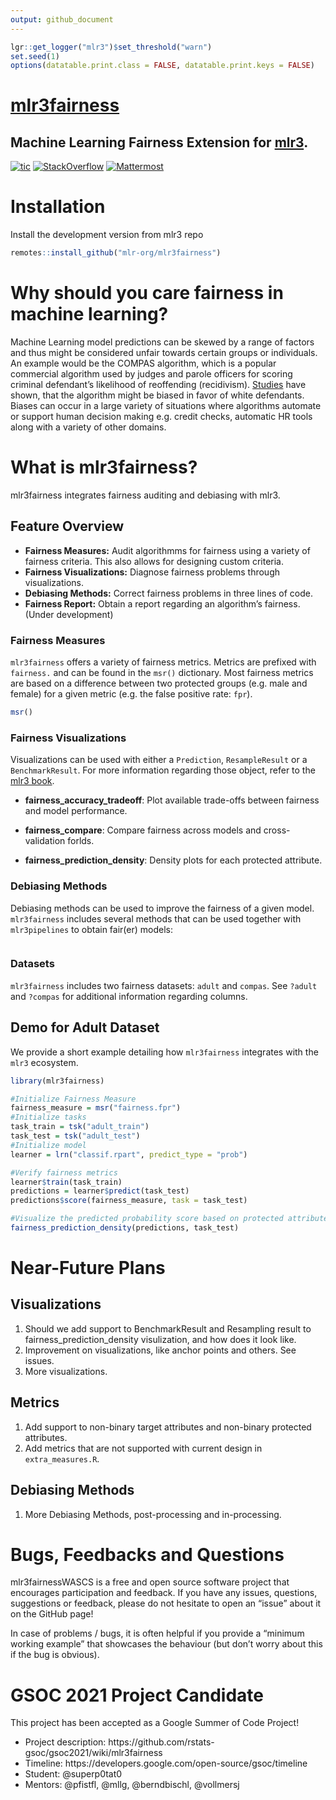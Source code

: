```yaml
---
output: github_document
---
```


```r
lgr::get_logger("mlr3")$set_threshold("warn")
set.seed(1)
options(datatable.print.class = FALSE, datatable.print.keys = FALSE)
```

# [mlr3fairness](https://github.com/mlr-org/mlr3fairness)

## Machine Learning Fairness Extension for [mlr3](https://github.com/mlr-org/mlr3).

[![tic](https://github.com/mlr-org/mlr3proba/workflows/tic/badge.svg?branch=main)](https://github.com/mlr-org/mlr3fairness/actions)
[![StackOverflow](https://img.shields.io/badge/stackoverflow-mlr3-orange.svg)](https://stackoverflow.com/questions/tagged/mlr3)
[![Mattermost](https://img.shields.io/badge/chat-mattermost-orange.svg)](https://lmmisld-lmu-stats-slds.srv.mwn.de/mlr_invite/)

# Installation

Install the development version from mlr3 repo

```r
remotes::install_github("mlr-org/mlr3fairness")
```

# Why should you care fairness in machine learning?

Machine Learning model predictions can be skewed by a range of factors and thus might be considered unfair towards certain groups or individuals. An example would be the COMPAS algorithm, which is a popular commercial algorithm used by judges and parole officers for scoring criminal defendant’s likelihood of reoffending (recidivism). [Studies](https://www.propublica.org/article/machine-bias-risk-assessments-in-criminal-sentencing) have shown, that the algorithm might be biased in favor of white defendants. Biases can occur in a large variety of situations where algorithms automate or support human decision making e.g. credit checks, automatic HR tools along with a variety of other domains.

# What is mlr3fairness?

mlr3fairness integrates fairness auditing and debiasing with mlr3.

## Feature Overview

* **Fairness Measures:** Audit algorithmms for fairness using a variety of fairness criteria. This also allows for designing custom criteria.
* **Fairness Visualizations:** Diagnose fairness problems through visualizations.
* **Debiasing Methods:** Correct fairness problems in three lines of code.
* **Fairness Report:** Obtain a report regarding an algorithm's fairness. (Under development)




### Fairness Measures

`mlr3fairness` offers a variety of fairness metrics.
Metrics are prefixed with `fairness.` and can be found in the `msr()` dictionary.
Most fairness metrics are based on a difference between two protected groups (e.g. male and female) for a given metric (e.g. the false positive rate: `fpr`).

```r
msr()
```

### Fairness Visualizations

Visualizations can be used with either a `Prediction`, `ResampleResult` or a `BenchmarkResult`. For more information regarding those object, refer to the [mlr3 book](https://mlr3book.mlr-org.com/basics.html).

- **fairness_accuracy_tradeoff**: Plot available trade-offs between fairness and model performance.

- **fairness_compare**: Compare fairness across models and cross-validation forlds.

- **fairness_prediction_density**: Density plots for each protected attribute.


### Debiasing Methods

Debiasing methods can be used to improve the fairness of a given model.
`mlr3fairness` includes several methods that can be used together with `mlr3pipelines` to obtain fair(er) models:

```r

```

### Datasets

`mlr3fairness` includes two fairness datasets: `adult` and `compas`. See `?adult` and `?compas` for additional information regarding columns.


## Demo for Adult Dataset

We provide a short example detailing how `mlr3fairness` integrates with the `mlr3` ecosystem.


```r
library(mlr3fairness)

#Initialize Fairness Measure
fairness_measure = msr("fairness.fpr")
#Initialize tasks
task_train = tsk("adult_train")
task_test = tsk("adult_test")
#Initialize model
learner = lrn("classif.rpart", predict_type = "prob")

#Verify fairness metrics
learner$train(task_train)
predictions = learner$predict(task_test)
predictions$score(fairness_measure, task = task_test)

#Visualize the predicted probability score based on protected attribute.
fairness_prediction_density(predictions, task_test)
```

# Near-Future Plans

## Visualizations
1. Should we add support to BenchmarkResult and Resampling result to fairness_prediction_density visulization, and how does it look like.
2. Improvement on visualizations, like anchor points and others. See issues.
3. More visualizations.

## Metrics
1. Add support to non-binary target attributes and non-binary protected attributes.
2. Add metrics that are not supported with current design in `extra_measures.R`.

## Debiasing Methods
1. More Debiasing Methods, post-processing and in-processing.

# Bugs, Feedbacks and Questions

mlr3fairnessWASCS is a free and open source software project that encourages participation and feedback. If you have any issues, questions, suggestions or feedback, please do not hesitate to open an “issue” about it on the GitHub page!

In case of problems / bugs, it is often helpful if you provide a “minimum working example” that showcases the behaviour (but don’t worry about this if the bug is obvious).

# GSOC 2021 Project Candidate

This project has been accepted as a Google Summer of Code Project!

* Project description: https://github.com/rstats-gsoc/gsoc2021/wiki/mlr3fairness
* Timeline: https://developers.google.com/open-source/gsoc/timeline
* Student: @superp0tat0
* Mentors: @pfistfl, @mllg, @berndbischl, @vollmersj

